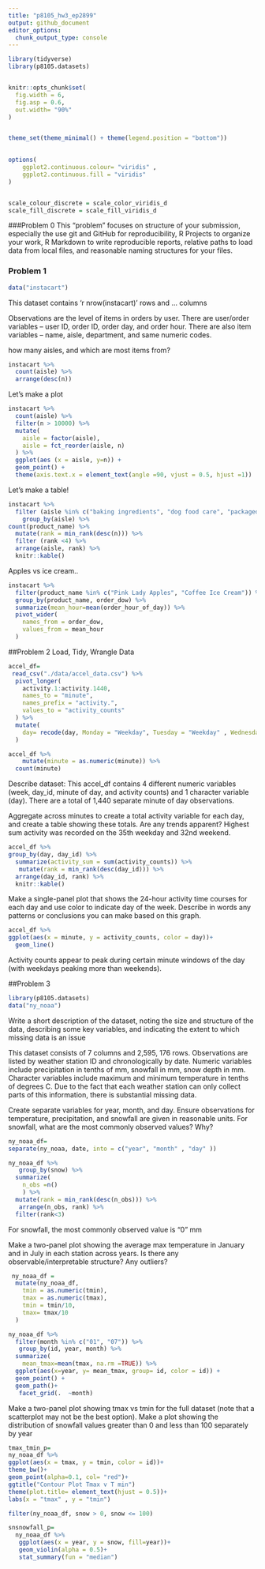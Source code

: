 ```yaml
---
title: "p8105_hw3_ep2899"
output: github_document
editor_options: 
  chunk_output_type: console
---
```

```r
library(tidyverse)
library(p8105.datasets)


knitr::opts_chunk$set(
  fig.width = 6,
  fig.asp = 0.6,
  out.width= "90%"
)


theme_set(theme_minimal() + theme(legend.position = "bottom"))
          

options(
    ggplot2.continuous.colour= "viridis" ,
    ggplot2.continuous.fill = "viridis"
)        


scale_colour_discrete = scale_color_viridis_d
scale_fill_discrete = scale_fill_viridis_d
```

###Problem 0
This “problem” focuses on structure of your submission, especially the use git and GitHub for reproducibility, R Projects to organize your work, R Markdown to write reproducible reports, relative paths to load data from local files, and reasonable naming structures for your files.

### Problem 1
```r
data("instacart")
```

This dataset contains 'r nrow(instacart)' rows and ... columns

Observations are the level of items in orders by user. There are user/order variables -- user ID, order ID, order day, and order hour. There are also item variables -- name, aisle, department, and same numeric codes.

how many aisles, and which are most items from?

```r
instacart %>% 
  count(aisle) %>% 
  arrange(desc(n))
```

Let's make a plot

```r
instacart %>% 
  count(aisle) %>% 
  filter(n > 10000) %>% 
  mutate(
    aisle = factor(aisle),
    aisle = fct_reorder(aisle, n)
  ) %>% 
  ggplot(aes (x = aisle, y=n)) +
  geom_point() +
  theme(axis.text.x = element_text(angle =90, vjust = 0.5, hjust =1))
```

Let's make a table!

```r
instacart %>% 
  filter (aisle %in% c("baking ingredients", "dog food care", "packaged vegetables fruits") ) %>% 
    group_by(aisle) %>% 
count(product_name) %>% 
  mutate(rank = min_rank(desc(n))) %>% 
  filter (rank <4) %>% 
  arrange(aisle, rank) %>% 
  knitr::kable()
```

Apples vs ice cream..

```r
instacart %>% 
  filter(product_name %in% c("Pink Lady Apples", "Coffee Ice Cream")) %>% 
  group_by(product_name, order_dow) %>% 
  summarize(mean_hour=mean(order_hour_of_day)) %>% 
  pivot_wider(
    names_from = order_dow,
    values_from = mean_hour
  )
```

##Problem 2
Load, Tidy, Wrangle Data
```r
accel_df=
 read_csv("./data/accel_data.csv") %>% 
  pivot_longer(
    activity.1:activity.1440, 
    names_to = "minute", 
    names_prefix = "activity.",
    values_to = "activity_counts"
  ) %>% 
  mutate(
    day= recode(day, Monday = "Weekday", Tuesday = "Weekday" , Wednesday = "Weekday" , Thursday = "Weekday" , Friday= "Weekday",  Saturday = "Weekend", Sunday = "Weekend")
  )
```

```r
accel_df %>% 
    mutate(minute = as.numeric(minute)) %>% 
  count(minute)
```
Describe dataset: This accel_df contains 4 different numeric variables (week, day_id, minute of day, and activity counts) and 1 character variable (day). There are a total of 1,440 separate minute of day observations.

Aggregate across minutes to create a total activity variable for each day, and create a table showing these totals. Are any trends apparent?
Highest sum activity was recorded on the 35th weekday and 32nd weekend.

```r
accel_df %>% 
group_by(day, day_id) %>% 
  summarize(activity_sum = sum(activity_counts)) %>% 
   mutate(rank = min_rank(desc(day_id))) %>% 
  arrange(day_id, rank) %>% 
  knitr::kable()
```


Make a single-panel plot that shows the 24-hour activity time courses for each day and use color to indicate day of the week. Describe in words any patterns or conclusions you can make based on this graph.
```r
accel_df %>% 
ggplot(aes(x = minute, y = activity_counts, color = day))+
  geom_line()
```
Activity counts appear to peak during certain minute windows of the day (with weekdays peaking more than weekends).


##Problem 3
```r
library(p8105.datasets)
data("ny_noaa")
```
Write a short description of the dataset, noting the size and structure of the data, describing some key variables, and indicating the extent to which missing data is an issue

This dataset consists of 7 columns and 2,595, 176 rows. Observations are listed by weather station ID and chronologically by date. Numeric variables include precipitation in tenths of mm, snowfall in mm, snow depth in mm. Character variables include maximum and minimum temperature in tenths of degrees C. Due to the fact that each weather station can only collect parts of this information, there is substantial missing data.

Create separate variables for year, month, and day. Ensure observations for temperature, precipitation, and snowfall are given in reasonable units. For snowfall, what are the most commonly observed values? Why?

```r
ny_noaa_df=
separate(ny_noaa, date, into = c("year", "month" , "day" ))
```

```r
ny_noaa_df %>% 
   group_by(snow) %>% 
  summarize(
    n_obs =n()
    ) %>% 
  mutate(rank = min_rank(desc(n_obs))) %>%
   arrange(n_obs, rank) %>% 
  filter(rank<3)
```
For snowfall, the most commonly observed value is "0" mm

Make a two-panel plot showing the average max temperature in January and in July in each station across years. Is there any observable/interpretable structure? Any outliers?
```r
 ny_noaa_df = 
  mutate(ny_noaa_df,
    tmin = as.numeric(tmin),
    tmax = as.numeric(tmax),
    tmin = tmin/10,
    tmax= tmax/10
  ) 
```

```r
ny_noaa_df %>% 
  filter(month %in% c("01", "07")) %>% 
   group_by(id, year, month) %>% 
  summarize(
    mean_tmax=mean(tmax, na.rm =TRUE)) %>% 
  ggplot(aes(x=year, y= mean_tmax, group= id, color = id)) +
  geom_point() +
  geom_path()+
   facet_grid(.  ~month)
```


Make a two-panel plot showing tmax vs tmin for the full dataset (note that a scatterplot may not be the best option). Make a plot showing the distribution of snowfall values greater than 0 and less than 100 separately by year
```r
tmax_tmin_p=
ny_noaa_df %>% 
ggplot(aes(x = tmax, y = tmin, color = id))+
theme_bw()+
geom_point(alpha=0.1, col= "red")+
ggtitle("Contour Plot Tmax v T min")
theme(plot.title= element_text(hjust = 0.5))+
labs(x = "tmax" , y = "tmin")
```

```r
filter(ny_noaa_df, snow > 0, snow <= 100)
```

```r
snsnowfall_p=
  ny_noaa_df %>% 
   ggplot(aes(x = year, y = snow, fill=year))+
   geom_violin(alpha = 0.5)+
   stat_summary(fun = "median")
```




